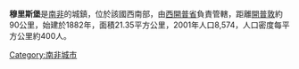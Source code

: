 '''穆里斯堡'''是[[南非|南非]]的城鎮，位於該國西南部，由[[西開普省|西開普省]]負責管轄，距離[[開普敦|開普敦]]約90公里，始建於1882年，面積21.35平方公里，2001年人口8,574，人口密度每平方公里約400人。

{{SouthAfrica-geo-stub}}
[[Category:南非城市|Category:南非城市]]